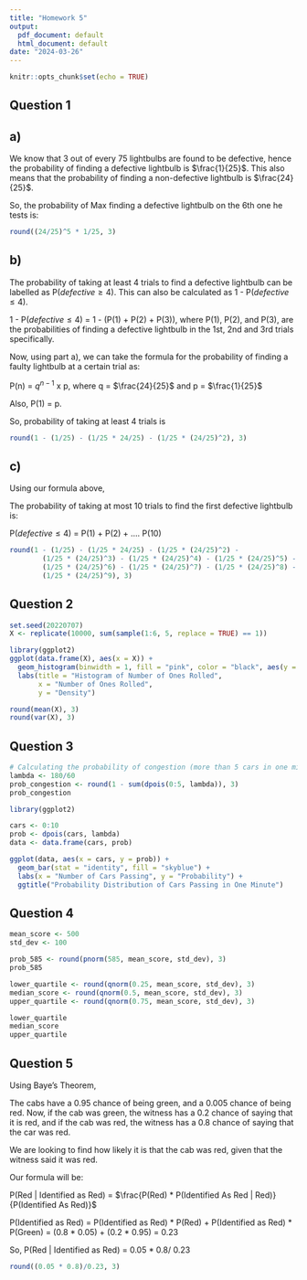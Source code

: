 ```yaml
---
title: "Homework 5"
output:
  pdf_document: default
  html_document: default
date: "2024-03-26"
---
```


```r
knitr::opts_chunk$set(echo = TRUE)
```

## Question 1

## a)

We know that 3 out of every 75 lightbulbs are found to be defective, hence the probability of finding a defective lightbulb is $\frac{1}{25}$. This also means that the probability of finding a non-defective lightbulb is $\frac{24}{25}$. 

So, the probability of Max finding a defective lightbulb on the 6th one he tests is:

```r
round((24/25)^5 * 1/25, 3)
```

## b)

The probability of taking at least 4 trials to find a defective lightbulb can be labelled as P($defective \ge 4$). This can also be calculated as 1 - P($defective \le 4$). 

1 - P($defective \le 4$) = 1 - (P(1) + P(2) + P(3)), where P(1), P(2), and P(3), are the probabilities of finding a defective lightbulb in the 1st, 2nd and 3rd trials specifically. 

Now, using part a), we can take the formula for the probability of finding a faulty lightbulb at a certain trial as:

P(n) = $q^{n-1}$ x p, where q = $\frac{24}{25}$ and p = $\frac{1}{25}$

Also, P(1) = p. 

So, probability of taking at least 4 trials is

```r
round(1 - (1/25) - (1/25 * 24/25) - (1/25 * (24/25)^2), 3)
```

## c)

Using our formula above, 

The probability of taking at most 10 trials to find the first defective lightbulb is: 

P($defective \le 4$) = P(1) + P(2) + .... P(10)

```r
round(1 - (1/25) - (1/25 * 24/25) - (1/25 * (24/25)^2) - 
        (1/25 * (24/25)^3) - (1/25 * (24/25)^4) - (1/25 * (24/25)^5) - 
        (1/25 * (24/25)^6) - (1/25 * (24/25)^7) - (1/25 * (24/25)^8) - 
        (1/25 * (24/25)^9), 3)
```

## Question 2

```r
set.seed(20220707)
X <- replicate(10000, sum(sample(1:6, 5, replace = TRUE) == 1))
```

```r
library(ggplot2)
ggplot(data.frame(X), aes(x = X)) +
  geom_histogram(binwidth = 1, fill = "pink", color = "black", aes(y = ..density..)) +
  labs(title = "Histogram of Number of Ones Rolled",
       x = "Number of Ones Rolled",
       y = "Density")
```

```r
round(mean(X), 3)
round(var(X), 3)
```

## Question 3

```r
# Calculating the probability of congestion (more than 5 cars in one minute)
lambda <- 180/60
prob_congestion <- round(1 - sum(dpois(0:5, lambda)), 3)
prob_congestion
```

```r
library(ggplot2)

cars <- 0:10
prob <- dpois(cars, lambda)
data <- data.frame(cars, prob)

ggplot(data, aes(x = cars, y = prob)) +
  geom_bar(stat = "identity", fill = "skyblue") +
  labs(x = "Number of Cars Passing", y = "Probability") +
  ggtitle("Probability Distribution of Cars Passing in One Minute")
```

## Question 4

```r
mean_score <- 500
std_dev <- 100

prob_585 <- round(pnorm(585, mean_score, std_dev), 3)
prob_585
```

```r
lower_quartile <- round(qnorm(0.25, mean_score, std_dev), 3)
median_score <- round(qnorm(0.5, mean_score, std_dev), 3)
upper_quartile <- round(qnorm(0.75, mean_score, std_dev), 3)

lower_quartile
median_score
upper_quartile
```

## Question 5

Using Baye's Theorem, 

The cabs have a 0.95 chance of being green, and a 0.005 chance of being red. Now, if the cab was green, the witness has a 0.2 chance of saying that it is red, and if the cab was red, the witness has a 0.8 chance of saying that the car was red. 

We are looking to find how likely it is that the cab was red, given that the witness said it was red. 

Our formula will be: 

P(Red | Identified as Red) = $\frac{P(Red)  *  P(Identified As Red | Red)}{P(Identified As Red)}$

P(Identified as Red) = P(Identified as Red) * P(Red) + P(Identified as Red) * P(Green) 
                     = (0.8 * 0.05) + (0.2 * 0.95)
                     = 0.23


So, P(Red | Identified as Red) = 0.05 * 0.8/ 0.23
                               
```r
round((0.05 * 0.8)/0.23, 3)
```
